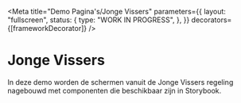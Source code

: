 
<Meta
  title="Demo Pagina's/Jonge Vissers"
  parameters={{
    layout: "fullscreen",
    status: {
      type: "WORK IN PROGRESS",
    },
  }}
  decorators={[frameworkDecorator]}
/>

# Jonge Vissers

In deze demo worden de schermen vanuit de Jonge Vissers regeling nagebouwd met componenten die beschikbaar zijn in Storybook.

<Canvas>
  <Story name="Controleer uw gegevens">
    <ControleerGegevens />
  </Story>
</Canvas>

<Canvas>
  <Story name="Correspondentie">
    <Correspondentie />
  </Story>
</Canvas>

<Canvas>
  <Story name="Datum">
    <Datum />
  </Story>
</Canvas>

<Canvas>
  <Story name="Project">
    <Project />
  </Story>
</Canvas>

<Canvas>
  <Story name="Kosten">
    <Kosten />
  </Story>
</Canvas>

<Canvas>
  <Story name="Bijlagen">
    <Bijlagen />
  </Story>
</Canvas>
